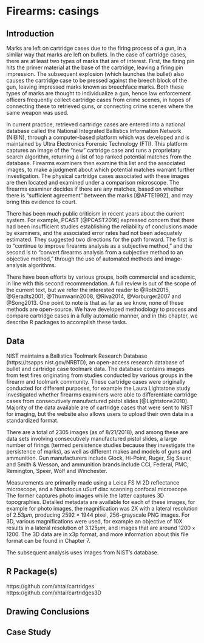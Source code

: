 # Firearms: casings {#casings}

## Introduction

Marks are left on cartridge cases due to the firing process of a gun, in a similar way that marks are left on bullets. In the case of cartridge cases, there are at least two types of marks that are of interest. First, the firing pin hits the primer material at the base of the cartridge, leaving a firing pin impression. The subsequent explosion (which launches the bullet) also causes the cartridge case to be pressed against the breech block of the gun, leaving impressed marks known as breechface marks. Both these types of marks are thought to individualize a gun, hence law enforcement officers frequently collect cartridge cases from crime scenes, in hopes of connecting these to retrieved guns, or connecting crime scenes where the same weapon was used.

In current practice, retrieved cartridge cases are entered into a national database called the National Integrated Ballistics Information Network (NIBIN), through a computer-based platform which was developed and is maintained by Ultra Electronics Forensic Technology (FTI). This platform captures an image of the "new" cartridge case and runs a proprietary search algorithm, returning a list of top ranked potential matches from the database. Firearms examiners then examine this list and the associated images, to make a judgment about which potential matches warrant further investigation. The physical cartridge cases associated with these images are then located and examined under a comparison microscope. The firearms examiner decides if there are any matches, based on whether there is "sufficient agreement" between the marks [@AFTE1992], and may bring this evidence to court.

There has been much public criticism in recent years about the current system. For example, PCAST [@PCAST2016] expressed concern that there had been insufficient studies establishing the reliability of conclusions made by examiners, and the associated error rates had not been adequately estimated. They suggested two directions for the path forward. The first is to "continue to improve firearms analysis as a subjective method," and the second is to "convert firearms analysis from a subjective method to an objective method," through the use of automated methods and image-analysis algorithms.

There have been efforts by various groups, both commercial and academic, in line with this second recommendation. A full review is out of the scope of the current text, but we refer the interested reader to @Roth2015, @Geradts2001, @Thumwarin2008, @Riva2014, @Vorburger2007 and @Song2013. One point to note is that as far as we know, none of these methods are open-source. We have developed methodology to process and compare cartridge cases in a fully automatic manner, and in this chapter, we describe R packages to accomplish these tasks.


## Data 
NIST maintains a Ballistics Toolmark Research Database (https://tsapps.nist.gov/NRBTD), an open-access research database of bullet and cartridge case toolmark data. The database contains images from test fires originating from studies conducted by various groups in the firearm and toolmark community. These cartridge cases were originally conducted for different purposes, for example the Laura Lightstone study investigated whether firearms examiners were able to differentiate cartridge cases from consecutively manufactured pistol slides [@Lightstone2010]. Majority of the data available are of cartridge cases that were sent to NIST for imaging, but the website also allows users to upload their own data in a standardized format.

There are a total of 2305 images (as of 8/21/2018), and among these are data sets involving consecutively manufactured pistol slides, a large number of firings (termed persistence studies because they investigate the persistence of marks), as well as different makes and models of guns and ammunition. Gun manufacturers include Glock, Hi-Point, Ruger, Sig Sauer, and Smith \& Wesson, and ammunition brands include CCI, Federal, PMC, Remington, Speer, Wolf and Winchester.

Measurements are primarily made using a Leica FS M 2D reflectance microscope, and a Nanofocus uSurf disc scanning confocal microscope. The former captures photo images while the latter captures 3D topographies. Detailed metadata are available for each of these images, for example for photo images, the magnification was 2X with a lateral resolution of $2.53 \mu m$, producing $2592 \times 1944$ pixel, 256-grayscale PNG images. For 3D, various magnifications were used, for example an objective of 10X results in a lateral resolution of $3.125 \mu m$, and images that are around $1200 \times 1200$. The 3D data are in x3p format, and more information about this file format can be found in Chapter 7. 

The subsequent analysis uses images from NIST's database. 

## R Package(s)
https://github.com/xhtai/cartridges  
https://github.com/xhtai/cartridges3D

## Drawing Conclusions

## Case Study
